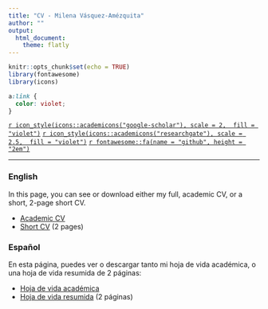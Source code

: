 ```yaml
---
title: "CV - Milena Vásquez-Amézquita"
author: ""
output: 
  html_document:
    theme: flatly
---
```


```r
knitr::opts_chunk$set(echo = TRUE)
library(fontawesome)
library(icons)
```

```css
a:link {
  color: violet;
}
```

[`r icon_style(icons::academicons("google-scholar"), scale = 2,  fill = "violet")`](https://scholar.google.co.uk/citations?user=XgNEpfgAAAAJ)   [`r icon_style(icons::academicons("researchgate"), scale = 2.5,  fill = "violet")`](https://www.researchgate.net/profile/Milena-Vasquez-Amezquita)   [`r fontawesome::fa(name = "github", height = "2em")`](https://github.com/XXXXXX/CV)   

______________________

### English

In this page, you can see or download either my full, academic CV, or a short, 2-page short CV.

* [Academic CV](https://jdleongomez.github.io/JDL_CV/CV_eng/JDL_CV_en.pdf)
* [Short CV](https://jdleongomez.github.io/JDL_CV/CV_eng_corta/JDL_shortCV_en.pdf) (2 pages)


### Español

En esta página, puedes ver o descargar tanto mi hoja de vida académica, o una hoja de vida resumida de 2 páginas:

* [Hoja de vida académica](https://jdleongomez.github.io/JDL_CV/CV_esp/JDL_CV_es.pdf)
* [Hoja de vida resumida](https://jdleongomez.github.io/JDL_CV/CV_esp_corta/JDL_shortCV_es.pdf) (2 páginas) 